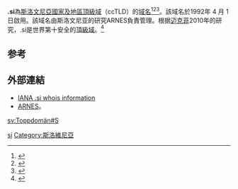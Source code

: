 '''.si'''為[[斯洛文尼亚|斯洛文尼亞]][[國家及地區頂級域|國家及地區頂級域]]（ccTLD）的[[域名|域名]]<ref>{{Cite book|title=常用电脑词语速查手册|last=何弘主编|first=|publisher=西安：西安出版社|year=2000|isbn=7-80594-644-2|location=|pages=201-202}}</ref><ref>{{Cite book|title=英德汉广播电视技术词典|last=（德）赫伯特·蒂尔曼（Herbert Tillmann）编；梁瑛等译|first=|publisher=北京：中国广播电视出版社|year=2002|isbn=7-5043-3793-5|location=|pages=440-442}}</ref><ref>{{Cite book|title=大学计算机基础|last=刘丕娥主编|first=|publisher=哈尔滨：哈尔滨工业大学出版社|year=2010|isbn=978-7-5603-3056-3|location=|pages=342-345}}</ref>。該域名於1992年 4 月 1 日啟用。該域名由斯洛文尼亚的研究ARNES負責管理。根据[[迈克菲|迈克菲]]2010年的研究，.si是世界第十安全的[[頂級域|頂級域]]。<ref>{{cite web |url=http://us.mcafee.com/en-us/local/docs/MTMW_Report.pdf |title=Mapping the Mal Web: The world's riskiest domains |publisher=McAfee |access-date=28 March 2012 |archive-date=2012-05-25 |archive-url=https://web.archive.org/web/20120525082924/http://us.mcafee.com/en-us/local/docs/MTMW_Report.pdf }}</ref>

== 参考 ==
{{reflist}}

== 外部連結 ==
* [http://www.iana.org/root-whois/si.htm IANA .si whois information]{{Wayback|url=http://www.iana.org/root-whois/si.htm |date=20060629112238 }}
* [http://www.arnes.si/english/ ARNES]{{Wayback|url=http://www.arnes.si/english/ |date=20100206052546 }}。

{{Internet-stub}}

{{CcTLD}}

[[Category:國家及地區頂級域|si]]
[[Category:斯洛維尼亞|Category:斯洛維尼亞]]

[[sv:Toppdomän#S|sv:Toppdomän#S]]